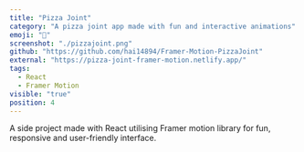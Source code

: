 ```yaml
---
title: "Pizza Joint"
category: "A pizza joint app made with fun and interactive animations"
emoji: "🍕"
screenshot: "./pizzajoint.png"
github: "https://github.com/hai14894/Framer-Motion-PizzaJoint"
external: "https://pizza-joint-framer-motion.netlify.app/"
tags:
  - React
  - Framer Motion
visible: "true"
position: 4
---
```


A side project made with React  utilising Framer motion library for fun, responsive and user-friendly interface.